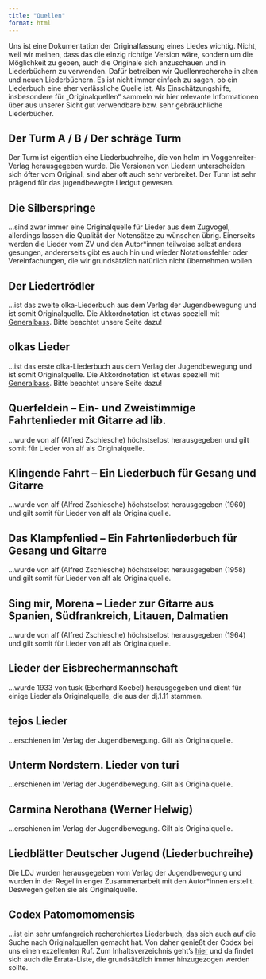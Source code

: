 ```yaml
---
title: "Quellen"
format: html
---
```


Uns ist eine Dokumentation der Originalfassung eines Liedes wichtig. Nicht, weil wir meinen, dass das die einzig richtige Version wäre, sondern um die Möglichkeit zu geben, auch die Originale sich anzuschauen und in Liederbüchern zu verwenden. Dafür betreiben wir Quellenrecherche in alten und neuen Liederbüchern. Es ist nicht immer einfach zu sagen, ob ein Liederbuch eine eher verlässliche Quelle ist. Als Einschätzungshilfe, insbesondere für „Originalquellen“ sammeln wir hier relevante Informationen über aus unserer Sicht gut verwendbare bzw. sehr gebräuchliche Liederbücher.

## Der Turm A / B / Der schräge Turm

Der Turm ist eigentlich eine Liederbuchreihe, die von helm im Voggenreiter-Verlag herausgegeben wurde. Die Versionen von Liedern unterscheiden sich öfter vom Original, sind aber oft auch sehr verbreitet. Der Turm ist sehr prägend für das jugendbewegte Liedgut gewesen.

## Die Silberspringe

…sind zwar immer eine Originalquelle für Lieder aus dem Zugvogel, allerdings lassen die Qualität der Notensätze zu wünschen übrig. Einerseits werden die Lieder vom ZV und den Autor\*innen teilweise selbst anders gesungen, andererseits gibt es auch hin und wieder Notationsfehler oder Vereinfachungen, die wir grundsätzlich natürlich nicht übernehmen wollen.

## Der Liedertrödler

…ist das zweite olka-Liederbuch aus dem Verlag der Jugendbewegung und ist somit Originalquelle. Die Akkordnotation ist etwas speziell mit [Generalbass](generalbass.qmd). Bitte beachtet unsere Seite dazu!

## olkas Lieder

…ist das erste olka-Liederbuch aus dem Verlag der Jugendbewegung und ist somit Originalquelle. Die Akkordnotation ist etwas speziell mit [Generalbass](generalbass.qmd). Bitte beachtet unsere Seite dazu!

## Querfeldein – Ein- und Zweistimmige Fahrtenlieder mit Gitarre ad lib.

…wurde von alf (Alfred Zschiesche) höchstselbst herausgegeben und gilt somit für Lieder von alf als Originalquelle.

## Klingende Fahrt – Ein Liederbuch für Gesang und Gitarre

…wurde von alf (Alfred Zschiesche) höchstselbst herausgegeben (1960) und gilt somit für Lieder von alf als Originalquelle.

## Das Klampfenlied – Ein Fahrtenliederbuch für Gesang und Gitarre

…wurde von alf (Alfred Zschiesche) höchstselbst herausgegeben (1958) und gilt somit für Lieder von alf als Originalquelle.

## Sing mir, Morena – Lieder zur Gitarre aus Spanien, Südfrankreich, Litauen, Dalmatien

…wurde von alf (Alfred Zschiesche) höchstselbst herausgegeben (1964) und gilt somit für Lieder von alf als Originalquelle.

## Lieder der Eisbrechermannschaft

…wurde 1933 von tusk (Eberhard Koebel) herausgegeben und dient für einige Lieder als Originalquelle, die aus der dj.1.11 stammen.

## tejos Lieder

…erschienen im Verlag der Jugendbewegung. Gilt als Originalquelle.

## Unterm Nordstern. Lieder von turi

…erschienen im Verlag der Jugendbewegung. Gilt als Originalquelle.

## Carmina Nerothana (Werner Helwig)

…erschienen im Verlag der Jugendbewegung. Gilt als Originalquelle.

## Liedblätter Deutscher Jugend (Liederbuchreihe)

Die LDJ wurden herausgegeben vom Verlag der Jugendbewegung und wurden in der Regel in enger Zusammenarbeit mit den Autor\*innen erstellt. Deswegen gelten sie als Originalquelle.

## Codex Patomomomensis

…ist ein sehr umfangreich recherchiertes Liederbuch, das sich auch auf die Suche nach Originalquellen gemacht hat. Von daher genießt der Codex bei uns einen exzellenten Ruf. Zum Inhaltsverzeichnis geht’s [hier](https://www.zauberwald-verlag.de/codex/inhaltsverzeichnis.htm) und da findet sich auch die Errata-Liste, die grundsätzlich immer hinzugezogen werden sollte.
